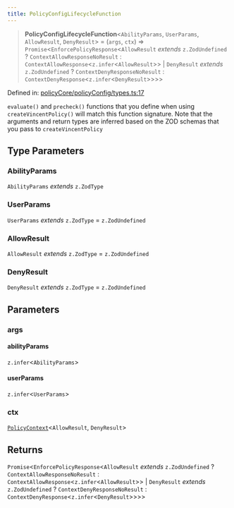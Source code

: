 ```yaml
---
title: PolicyConfigLifecycleFunction
---
```


> **PolicyConfigLifecycleFunction**\<`AbilityParams`, `UserParams`, `AllowResult`, `DenyResult`\> = (`args`, `ctx`) => `Promise`\<`EnforcePolicyResponse`\<`AllowResult` *extends* `z.ZodUndefined` ? `ContextAllowResponseNoResult` : `ContextAllowResponse`\<`z.infer`\<`AllowResult`\>\> \| `DenyResult` *extends* `z.ZodUndefined` ? `ContextDenyResponseNoResult` : `ContextDenyResponse`\<`z.infer`\<`DenyResult`\>\>\>\>

Defined in: [policyCore/policyConfig/types.ts:17](https://github.com/LIT-Protocol/Vincent/blob/24971b3553e0b3a0f81730455f8a1892791091ad/packages/libs/ability-sdk/src/lib/policyCore/policyConfig/types.ts#L17)

`evaluate()` and `precheck()` functions that you define when using `createVincentPolicy()` will match this function signature.
Note that the arguments and return types are inferred based on the ZOD schemas that you pass to `createVincentPolicy`

## Type Parameters

### AbilityParams

`AbilityParams` *extends* `z.ZodType`

### UserParams

`UserParams` *extends* `z.ZodType` = `z.ZodUndefined`

### AllowResult

`AllowResult` *extends* `z.ZodType` = `z.ZodUndefined`

### DenyResult

`DenyResult` *extends* `z.ZodType` = `z.ZodUndefined`

## Parameters

### args

#### abilityParams

`z.infer`\<`AbilityParams`\>

#### userParams

`z.infer`\<`UserParams`\>

### ctx

[`PolicyContext`](/api-reference/ability-sdk/interfaces/PolicyContext)\<`AllowResult`, `DenyResult`\>

## Returns

`Promise`\<`EnforcePolicyResponse`\<`AllowResult` *extends* `z.ZodUndefined` ? `ContextAllowResponseNoResult` : `ContextAllowResponse`\<`z.infer`\<`AllowResult`\>\> \| `DenyResult` *extends* `z.ZodUndefined` ? `ContextDenyResponseNoResult` : `ContextDenyResponse`\<`z.infer`\<`DenyResult`\>\>\>\>
